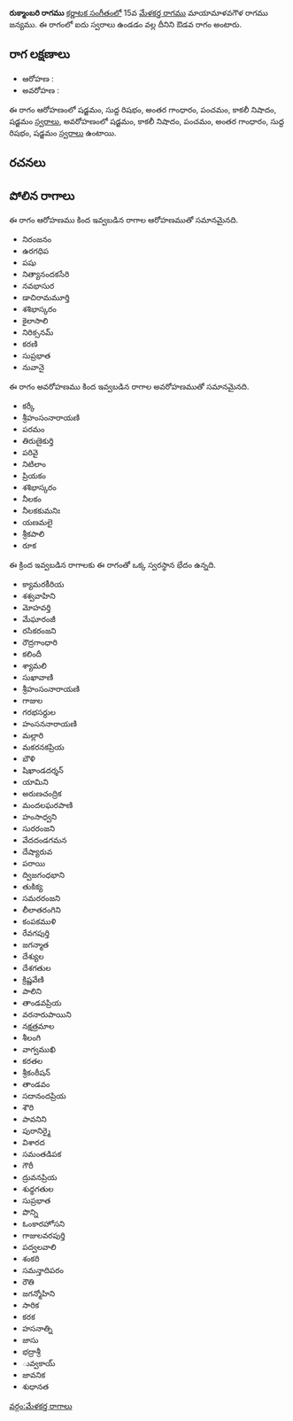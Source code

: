 {{Infobox ragam
	| name          	= రుక్మాంబరి
	| synonym	    	= 
	| mela          	= 
	| chakra        	= 
	| janaka        	= 
	| type          	= ఔడవ
	| arohanam      	= {{svaraC|S|R1|G3|P|N3|S'}} 
	| avarohanam    	= {{svaraC|S'|N3|P|G3|R1|S}}
	| jeeva         	=
	| chhaya        	=
	| nyasa         	=
	| vishesha      	= 
	| equivalent  		= 
}}
{{కర్ణాటక సంగీత రాగాలు}}
'''రుక్మాంబరి రాగము''' [[కర్ణాటక సంగీతం]]లో 15వ [[మేళకర్త రాగము]] మాయామాళవగౌళ రాగము జన్యము.  ఈ రాగంలో ఐదు స్వరాలు ఉండడం వల్ల దీనిని ఔడవ రాగం అంటారు.


==రాగ లక్షణాలు==


* ఆరోహణ : {{svaraC|S|R1|G3|P|N3|S'}} 
* అవరోహణ : {{svaraC|S'|N3|P|G3|R1|S}}

ఈ రాగం ఆరోహణంలో షడ్జమం, సుద్ద రిషభం, అంతర గాంధారం, పంచమం, కాకలీ నిషాదం, షడ్జమం [[స్వరాలు]], అవరోహణంలో షడ్జమం, కాకలీ నిషాదం, పంచమం, అంతర గాంధారం, సుద్ద రిషభం, షడ్జమం [[స్వరాలు]] ఉంటాయి.

==రచనలు==



==పోలిన రాగాలు==
ఈ రాగం ఆరోహణము కింద ఇవ్వబడిన రాగాల ఆరోహణముతో సమానమైనది.
* నిరంజనం
* ఉరగధిప
* పషు
* నిత్యానందకసేరి
* నవభాసుర
* డాచిరామమూర్తి
* శశిభాస్కరం
* కైలాసాలి
* నిరిక్సనమ్
* కరణి
* సుప్రభాత
* నువానై

ఈ రాగం అవరోహణము కింద ఇవ్వబడిన రాగాల అవరోహణముతో సమానమైనది.
* కర్కీ
* శ్రీహంసంనారాయణి
* పరమం
* తిరుణైకుర్తి
* పరివై
* నిటిలాం
* ప్రియకం
* శశిభాస్కరం
* నీలకం
* నీలకకుమనిః
* యణమలై
* శ్రీకపాలి
* రూక

ఈ క్రింద ఇవ్వబడిన రాగాలకు ఈ రాగంతో ఒక్క స్వరస్థాన భేదం ఉన్నది.
* క్యామరకీరియ
* శశ్వవాహిని
* మోహవర్తి
* మేఘారంజీ
* రసికరంజని
* రౌద్రగాంధారి
* కలిందీ
* శ్యామలి
* సుఖావాణి
* శ్రీహంసంనారాయణి
* గాజుల
* గరభసర్దుల
* హంసననారాయణి
* మల్లారి
* మకరనకప్రియ
* బౌళి
* షిఖాండదర్శన్
* యామిని
* అరుణచంద్రిక
* మందలఘరపాణి
* హంసాధ్వని
* సురరంజని
* వేదదండగమన
* దేష్యారువ
* పరాయి
* ద్విజగంధభాని
* తుకిక్య
* సమరరంజని
* లీలాతరంగిని
* కంపకముళి
* రేవగపుర్తి
* జగన్మాత
* దేశ్యుల
* దేశగతుల
* క్రిష్ణవేణి
* పాలిని
* తాండవప్రియ
* వరనారుపాయిని
* నక్షత్రమాల
* శీలంగి
* వాగ్వముఖి
* కరతల
* శ్రీకంఠీషన్
* తాండవం
* సదానందప్రియ
* శౌరి
* పావనిని
* పురానిర్మై
* విశారద
* సమంతడిపక
* గౌరీ
* ద్రువనప్రియ
* శుధ్ధగతుల
* సుప్రభాత
* పొన్ని
* ఓంకారహోసని
* గాజులవరపుర్తి
* పద్వలవాలి
* శంకరి
* సమన్తాదిపరం
* రౌతి
* జగన్మోహిని
* సారిక
* కరక
* హసనాత్ని
* జాసు
* భద్రాశ్రీ
* ువ్వకాయ్
* జావనిక
* శుధానత



[[వర్గం:మేళకర్త రాగాలు]]